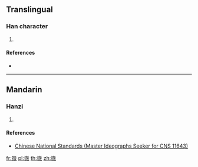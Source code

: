 ==Translingual==

===Han character===
{{Han char|rn=46|rad=山|as=13|sn=16|four=|canj=UHOK|ids=⿱山微}}

# {{defn|Han|sort=山13}}

====References====
* {{Han ref|kx=0321.081|hdz=10801.041|uh=5DB6|ud=23990}}

----

==Mandarin==

===Hanzi===
{{cmn-hanzi|pin=[[wéi]] ([[wei2]])|wg=wei<sup>2</sup>}}

# {{defn|lang=cmn|sort=山13}}

====References====
* [http://www.cns11643.gov.tw/AIDB/query_general_view.do?page=3&code=6471 Chinese National Standards (Master Ideographs Seeker for CNS 11643)]

[[fr:嶶]]
[[pl:嶶]]
[[th:嶶]]
[[zh:嶶]]